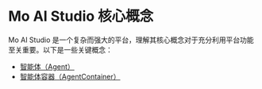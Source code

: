 # Mo AI Studio 核心概念

  Mo AI Studio 是一个复杂而强大的平台，理解其核心概念对于充分利用平台功能至关重要。以下是一些关键概念：

  - [智能体（Agent）](./concepts/agents)
  - [智能体容器（AgentContainer）](./concepts/agentsContainer)
